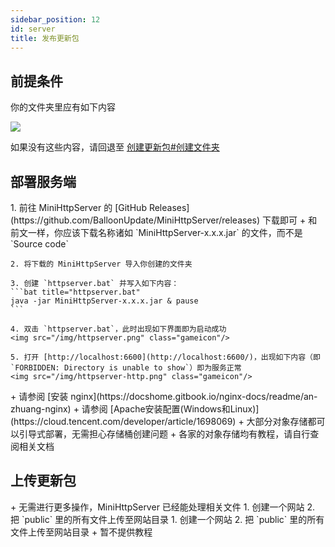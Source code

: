 ```yaml
---
sidebar_position: 12
id: server
title: 发布更新包
---
```


## 前提条件
你的文件夹里应有如下内容

<img src="/img/installation-path.png" class="gameicon"/>

如果没有这些内容，请回退至 [创建更新包#创建文件夹](/docs/installation/deploy)

## 部署服务端

<Tabs groupId="installation">
  <TabItem value="httpserver" label="MiniHttpServer" default>
    1. 前往 MiniHttpServer 的 [GitHub Releases](https://github.com/BalloonUpdate/MiniHttpServer/releases) 下载即可
    + 和前文一样，你应该下载名称诸如 `MiniHttpServer-x.x.x.jar` 的文件，而不是 `Source code`

    2. 将下载的 MiniHttpServer 导入你创建的文件夹

    3. 创建 `httpserver.bat` 并写入如下内容：
    ```bat title="httpserver.bat"
    java -jar MiniHttpServer-x.x.x.jar & pause
    ```

    4. 双击 `httpserver.bat`，此时出现如下界面即为启动成功
    <img src="/img/httpserver.png" class="gameicon"/>

    5. 打开 [http://localhost:6600](http://localhost:6600/)，出现如下内容（即 `FORBIDDEN: Directory is unable to show`）即为服务正常
    <img src="/img/httpserver-http.png" class="gameicon"/>
  </TabItem>
  <TabItem value="nginx" label="Nginx">
    + 请参阅 [安装 nginx](https://docshome.gitbook.io/nginx-docs/readme/an-zhuang-nginx)
  </TabItem>
  <TabItem value="apache" label="Apache">
    + 请参阅 [Apache安装配置(Windows和Linux)](https://cloud.tencent.com/developer/article/1698069)
  </TabItem>
  <TabItem value="s3" label="对象存储（S3）">
    + 大部分对象存储都可以引导式部署，无需担心存储桶创建问题
    + 各家的对象存储均有教程，请自行查阅相关文档
  </TabItem>
</Tabs>

## 上传更新包
<Tabs groupId="installation">
  <TabItem value="httpserver" label="MiniHttpServer" default>
    + 无需进行更多操作，MiniHttpServer 已经能处理相关文件
  </TabItem>
  <TabItem value="nginx" label="Nginx">
    1. 创建一个网站
    2. 把 `public` 里的所有文件上传至网站目录
  </TabItem>
  <TabItem value="apache" label="Apache">
    1. 创建一个网站
    2. 把 `public` 里的所有文件上传至网站目录
  </TabItem>
  <TabItem value="s3" label="对象存储（S3）">
    + 暂不提供教程
  </TabItem>
</Tabs>
